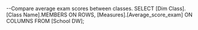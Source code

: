 --Compare average exam scores between classes.
SELECT
    [Dim Class].[Class Name].MEMBERS ON ROWS,
    [Measures].[Average_score_exam] ON COLUMNS
FROM
    [School DW];


